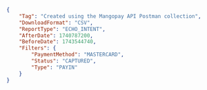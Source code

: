 ```json ECHO_INTENT
{
    "Tag": "Created using the Mangopay API Postman collection",
    "DownloadFormat": "CSV",
    "ReportType": "ECHO_INTENT",
    "AfterDate": 1740787200,
    "BeforeDate": 1743544740,
    "Filters": {
        "PaymentMethod": "MASTERCARD",
        "Status": "CAPTURED",
        "Type": "PAYIN"
    }
}
```